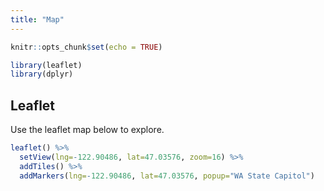 ```yaml
---
title: "Map"
---
```


```r
knitr::opts_chunk$set(echo = TRUE)
```

```r
library(leaflet)
library(dplyr)
```

## Leaflet
Use the leaflet map below to explore.
```r
leaflet() %>% 
  setView(lng=-122.90486, lat=47.03576, zoom=16) %>% 
  addTiles() %>% 
  addMarkers(lng=-122.90486, lat=47.03576, popup="WA State Capitol")
```


